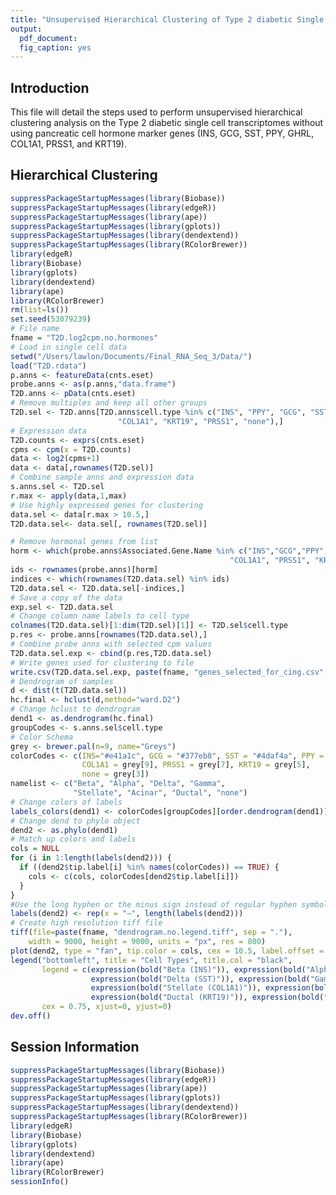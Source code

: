 ```yaml
---
title: "Unsupervised Hierarchical Clustering of Type 2 diabetic Single Cell Ensemble Transcriptomes Without Hormone Marker Genes"
output: 
  pdf_document:
  fig_caption: yes
---
```

  
## Introduction

This file will detail the steps used to perform unsupervised hierarchical clustering analysis on the Type 2 diabetic single cell transcriptomes without using pancreatic cell hormone marker genes (INS, GCG, SST, PPY, GHRL, COL1A1, PRSS1, and KRT19). 

## Hierarchical Clustering

```r
suppressPackageStartupMessages(library(Biobase))
suppressPackageStartupMessages(library(edgeR))
suppressPackageStartupMessages(library(ape))
suppressPackageStartupMessages(library(gplots))
suppressPackageStartupMessages(library(dendextend))
suppressPackageStartupMessages(library(RColorBrewer))
library(edgeR)
library(Biobase)
library(gplots)
library(dendextend)
library(ape)
library(RColorBrewer)
rm(list=ls())
set.seed(53079239)
# File name
fname = "T2D.log2cpm.no.hormones"
# Load in single cell data
setwd("/Users/lawlon/Documents/Final_RNA_Seq_3/Data/")
load("T2D.rdata")
p.anns <- featureData(cnts.eset)
probe.anns <- as(p.anns,"data.frame")
T2D.anns <- pData(cnts.eset)
# Remove multiples and keep all other groups
T2D.sel <- T2D.anns[T2D.anns$cell.type %in% c("INS", "PPY", "GCG", "SST", 
                        "COL1A1", "KRT19", "PRSS1", "none"),]
# Expression data
T2D.counts <- exprs(cnts.eset)
cpms <- cpm(x = T2D.counts)
data <- log2(cpms+1)
data <- data[,rownames(T2D.sel)]
# Combine sample anns and expression data
s.anns.sel <- T2D.sel
r.max <- apply(data,1,max)
# Use highly expressed genes for clustering
data.sel <- data[r.max > 10.5,]
T2D.data.sel<- data.sel[, rownames(T2D.sel)]

# Remove hormonal genes from list
horm <- which(probe.anns$Associated.Gene.Name %in% c("INS","GCG","PPY","SST", "GHRL",
                                                 "COL1A1", "PRSS1", "KRT19"))
ids <- rownames(probe.anns)[horm]
indices <- which(rownames(T2D.data.sel) %in% ids)
T2D.data.sel <- T2D.data.sel[-indices,]
# Save a copy of the data
exp.sel <- T2D.data.sel
# Change column name labels to cell type
colnames(T2D.data.sel)[1:dim(T2D.sel)[1]] <- T2D.sel$cell.type
p.res <- probe.anns[rownames(T2D.data.sel),]
# Combine probe anns with selected cpm values
T2D.data.sel.exp <- cbind(p.res,T2D.data.sel)
# Write genes used for clustering to file
write.csv(T2D.data.sel.exp, paste(fname, "genes_selected_for_cing.csv", sep = "."))
# Dendrogram of samples
d <- dist(t(T2D.data.sel))
hc.final <- hclust(d,method="ward.D2")
# Change hclust to dendrogram
dend1 <- as.dendrogram(hc.final)
groupCodes <- s.anns.sel$cell.type
# Color Schema
grey <- brewer.pal(n=9, name="Greys")
colorCodes <- c(INS="#e41a1c", GCG = "#377eb8", SST = "#4daf4a", PPY = "#984ea3",
                COL1A1 = grey[9], PRSS1 = grey[7], KRT19 = grey[5],
                none = grey[3])
namelist <- c("Beta", "Alpha", "Delta", "Gamma",
              "Stellate", "Acinar", "Ductal", "none")
# Change colors of labels
labels_colors(dend1) <- colorCodes[groupCodes][order.dendrogram(dend1)]
# Change dend to phylo object
dend2 <- as.phylo(dend1)
# Match up colors and labels
cols = NULL
for (i in 1:length(labels(dend2))) {
  if ((dend2$tip.label[i] %in% names(colorCodes)) == TRUE) {
    cols <- c(cols, colorCodes[dend2$tip.label[i]])
  }
}
#Use the long hyphen or the minus sign instead of regular hyphen symbol
labels(dend2) <- rep(x = "–", length(labels(dend2)))
# Create high resolution tiff file
tiff(file=paste(fname, "dendrogram.no.legend.tiff", sep = "."), 
    width = 9000, height = 9000, units = "px", res = 800)
plot(dend2, type = "fan", tip.color = cols, cex = 10.5, label.offset = 0)
legend("bottomleft", title = "Cell Types", title.col = "black",
       legend = c(expression(bold("Beta (INS)")), expression(bold("Alpha (GCG)")),
                  expression(bold("Delta (SST)")), expression(bold("Gamma (PPY)")),
                  expression(bold("Stellate (COL1A1)")), expression(bold("Acinar (PRSS1)")),
                  expression(bold("Ductal (KRT19)")), expression(bold("None"))), text.col = colorCodes,
       cex = 0.75, xjust=0, yjust=0)
dev.off()
```

## Session Information
```r
suppressPackageStartupMessages(library(Biobase))
suppressPackageStartupMessages(library(edgeR))
suppressPackageStartupMessages(library(ape))
suppressPackageStartupMessages(library(gplots))
suppressPackageStartupMessages(library(dendextend))
suppressPackageStartupMessages(library(RColorBrewer))
library(edgeR)
library(Biobase)
library(gplots)
library(dendextend)
library(ape)
library(RColorBrewer)
sessionInfo()
```
